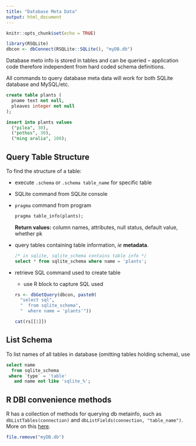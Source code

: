```yaml
---
title: "Database Meta Data"
output: html_document
---
```


```r
knitr::opts_chunk$set(echo = TRUE)

library(RSQLite)
dbcon <- dbConnect(RSQLite::SQLite(), "myDB.db")
```

Database meto info is stored in tables and can be queried -- application code therefore independent from hard coded schema definitions. 

All commands to query database meta data will work for both SQLite database and MySQL/etc. 

```sql
create table plants (
  pname text not null,
  pleaves integer not null
);
```
```sql
insert into plants values
  ("pilea", 30), 
  ("pothos", 30), 
  ("ming aralia", 100);
```

## Query Table Structure ##

To find the structure of a table:

* execute `.schema` or `.schema table_name` for specific table
* SQLite command from SQLite console
* `pragma` command from program
  ```sql
  pragma table_info(plants);
  ```
  **Return values:** column names, attributes, null status, default value, whether pk 
* query tables containing table information, *ie* **metadata**. 
  ```sql
  /* in sqlite, sqlite_schema contains table info */
  select * from sqlite_schema where name = 'plants';
  ```
* retrieve SQL command used to create table
  * use R block to capture SQL used 
  ```r
  rs <- dbGetQuery(dbcon, paste0(
    "select sql", 
    "  from sqlite_schema", 
    "  where name = 'plants'"))
  
  cat(rs[[1]])
  ```

## List Schema ##

To list names of all tables in database (omitting tables holding schema), use

```sql
select name
  from sqlite_schema
 where `type` = 'table'
   and name not like 'sqlite_%';
```

## R DBI convenience methods ##

R has a collection of methods for querying db metainfo, such as `dbListTables(connection)` and `dbListFields(connection, "table_name")`. More on this [here](http://artificium.us/lessons/06.r/l-6-301-sqlite-from-r/l-6-301.html#Querying_Data_Frames_with_sqldf). 

```r
file.remove("myDB.db")
```